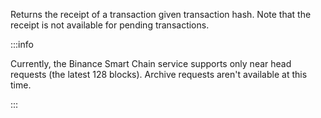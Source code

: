 Returns the receipt of a transaction given transaction hash. Note that the receipt is not available for pending transactions.

:::info

Currently, the Binance Smart Chain service supports only near head requests (the latest 128 blocks).
Archive requests aren't available at this time.

:::
